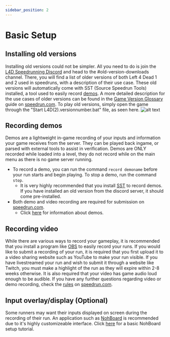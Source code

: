 ---
sidebar_position: 2
---

# Basic Setup

## Installing old versions
Installing old versions could not be simpler. All you need to do is join the [L4D Speedrunning Discord](https://discord.gg/JAUCEJmm2H) and head to the #old-version-downloads channel. There, you will find a list of older versions of both Left 4 Dead 1 and 2 used in speedruns, with a description of their use case. These old versions will automatically come with SST (Source Speedrun Tools) installed, a tool used to easily record [demos](https://l4dsr.github.io/l4dsr-wiki/docs/tutorials/welcome/demos). A more detailed description for the use cases of older versions can be found in the [Game Version Glossary](https://www.speedrun.com/l4d2/guides/up099) guide on [speedrun.com](https://www.speedrun.com/l4d2). To play old versions, simply open the game through the "Start L4D(2).versionnumber.bat" file, as seen here.   ![alt text](<Screenshot 2024-12-17 162758.webp>)


## Recording demos
Demos are a lightweight in-game recording of your inputs and information your game receives from the server. They can be played back ingame, or parsed with external tools to assist in verification. Demos are ONLY recorded while loaded into a level, they do not record while on the main menu as there is no game server running.

- To record a demo, you can run the command `record demoname` before your run starts and begin playing. To stop a demo, run the command `stop`.
    - It is very highly recommended that you install [SST](https://mikes.software/sst/) to record demos. If you have installed an old version from the discord server, it should come pre-installed.
- Both demo and video recording are required for submission on [speedrun.com](https://www.speedrun.com/l4d2).
    - Click [here](https://l4dsr.github.io/l4dsr-wiki/docs/tutorials/welcome/demos) for information about demos.

 

## Recording video
While there are various ways to record your gameplay, it is recommended that you install a program like [OBS](https://obsproject.com/) to easily record your runs. If you would like to submit a recording of your run, it is required that you first upload it to a video sharing website such as YouTube to make your run visible. If you have livestreamed your run and wish to submit it through a website like Twitch, you must make a highlight of the run as they will expire within 2-8 weeks otherwise. It is also required that your video has game audio loud enough to be audible. If you have any further questions regarding video or demo recording, check the [rules](https://www.speedrun.com/l4d2?h=Main_Campaigns_Solo-Any_Difficulty&rules=game&x=5dwyr5kg-9l7p77l1.gq72p3n1) on [speedrun.com](https://www.speedrun.com/l4d2).



## Input overlay/display (Optional) 
Some runners may want their inputs displayed on screen during the recording of their run. An application such as [NohBoard](https://github.com/ThoNoht/NohBoard/releases) is recommended due to it's highly customizeable interface. Click [here](https://youtu.be/82kXJdJuM8k) for a basic NohBoard setup tutorial.

